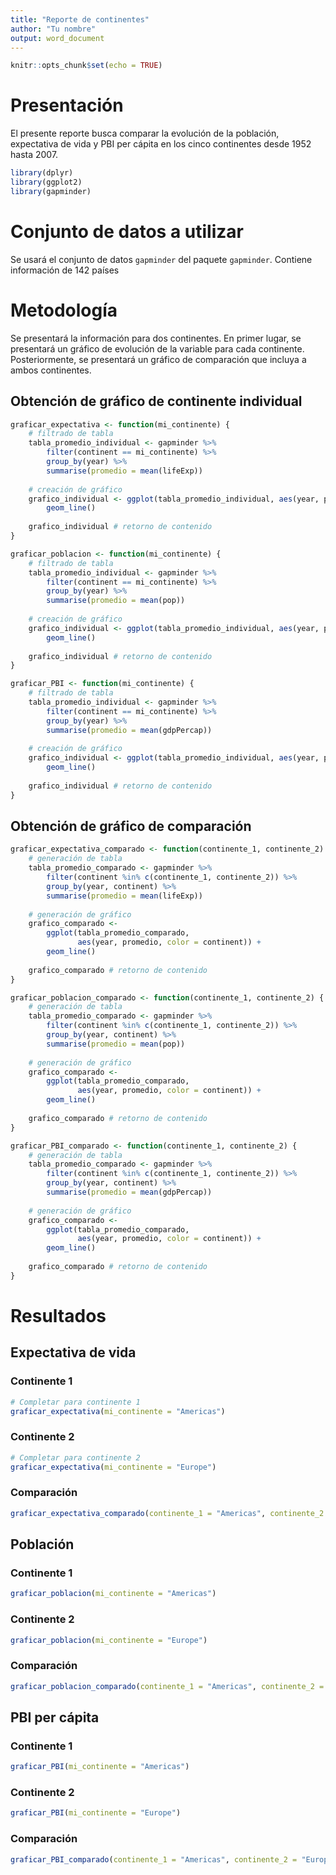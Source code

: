```yaml
---
title: "Reporte de continentes"
author: "Tu nombre"
output: word_document
---
```


```r
knitr::opts_chunk$set(echo = TRUE)
```

# Presentación

El presente reporte busca comparar la evolución de la población, expectativa de vida y PBI per cápita en los cinco continentes desde 1952 hasta 2007.

```r
library(dplyr)
library(ggplot2)
library(gapminder)
```


# Conjunto de datos a utilizar

Se usará el conjunto de datos `gapminder` del paquete `gapminder`. Contiene información de 142 países 

# Metodología

Se presentará la información para dos continentes. En primer lugar, se presentará un gráfico de evolución de la variable para cada continente. Posteriormente, se presentará un gráfico de comparación que incluya a ambos continentes.

## Obtención de gráfico de continente individual

```r
graficar_expectativa <- function(mi_continente) {
    # filtrado de tabla
    tabla_promedio_individual <- gapminder %>%
        filter(continent == mi_continente) %>%
        group_by(year) %>%
        summarise(promedio = mean(lifeExp))
    
    # creación de gráfico
    grafico_individual <- ggplot(tabla_promedio_individual, aes(year, promedio)) +
        geom_line()
    
    grafico_individual # retorno de contenido
}
```

```r
graficar_poblacion <- function(mi_continente) {
    # filtrado de tabla
    tabla_promedio_individual <- gapminder %>%
        filter(continent == mi_continente) %>%
        group_by(year) %>%
        summarise(promedio = mean(pop))
    
    # creación de gráfico
    grafico_individual <- ggplot(tabla_promedio_individual, aes(year, promedio)) +
        geom_line()
    
    grafico_individual # retorno de contenido
}
```

```r
graficar_PBI <- function(mi_continente) {
    # filtrado de tabla
    tabla_promedio_individual <- gapminder %>%
        filter(continent == mi_continente) %>%
        group_by(year) %>%
        summarise(promedio = mean(gdpPercap))
    
    # creación de gráfico
    grafico_individual <- ggplot(tabla_promedio_individual, aes(year, promedio)) +
        geom_line()
    
    grafico_individual # retorno de contenido
}
```

## Obtención de gráfico de comparación

```r
graficar_expectativa_comparado <- function(continente_1, continente_2) {
    # generación de tabla
    tabla_promedio_comparado <- gapminder %>%
        filter(continent %in% c(continente_1, continente_2)) %>%
        group_by(year, continent) %>%
        summarise(promedio = mean(lifeExp))
    
    # generación de gráfico
    grafico_comparado <-
        ggplot(tabla_promedio_comparado,
               aes(year, promedio, color = continent)) +
        geom_line()
    
    grafico_comparado # retorno de contenido
}
```

```r
graficar_poblacion_comparado <- function(continente_1, continente_2) {
    # generación de tabla
    tabla_promedio_comparado <- gapminder %>%
        filter(continent %in% c(continente_1, continente_2)) %>%
        group_by(year, continent) %>%
        summarise(promedio = mean(pop))
    
    # generación de gráfico
    grafico_comparado <-
        ggplot(tabla_promedio_comparado,
               aes(year, promedio, color = continent)) +
        geom_line()
    
    grafico_comparado # retorno de contenido
}
```

```r
graficar_PBI_comparado <- function(continente_1, continente_2) {
    # generación de tabla
    tabla_promedio_comparado <- gapminder %>%
        filter(continent %in% c(continente_1, continente_2)) %>%
        group_by(year, continent) %>%
        summarise(promedio = mean(gdpPercap))
    
    # generación de gráfico
    grafico_comparado <-
        ggplot(tabla_promedio_comparado,
               aes(year, promedio, color = continent)) +
        geom_line()
    
    grafico_comparado # retorno de contenido
}
```

# Resultados

## Expectativa de vida

### Continente 1

```r
# Completar para continente 1
graficar_expectativa(mi_continente = "Americas")
```


### Continente 2

```r
# Completar para continente 2
graficar_expectativa(mi_continente = "Europe")
```

### Comparación

```r
graficar_expectativa_comparado(continente_1 = "Americas", continente_2 = "Europe")
```


## Población

### Continente 1

```r
graficar_poblacion(mi_continente = "Americas")
```


### Continente 2

```r
graficar_poblacion(mi_continente = "Europe")
```


### Comparación

```r
graficar_poblacion_comparado(continente_1 = "Americas", continente_2 = "Europe")
```


## PBI per cápita

### Continente 1

```r
graficar_PBI(mi_continente = "Americas")
```


### Continente 2

```r
graficar_PBI(mi_continente = "Europe")
```


### Comparación

```r
graficar_PBI_comparado(continente_1 = "Americas", continente_2 = "Europe")
```

